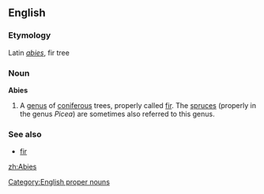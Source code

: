{{see|abies}}
{{wikipedia}}
==English==
===Etymology===
Latin ''[[abies]]'', fir tree

===Noun===
'''Abies'''

#{{proper noun}} {{botany}} A [[genus]] of [[coniferous]] trees, properly called [[fir]]. The [[spruces]] (properly in the genus ''Picea'') are sometimes also referred to this genus.

===See also===
*[[fir]]
[[Category:English proper nouns]]

[[zh:Abies]]